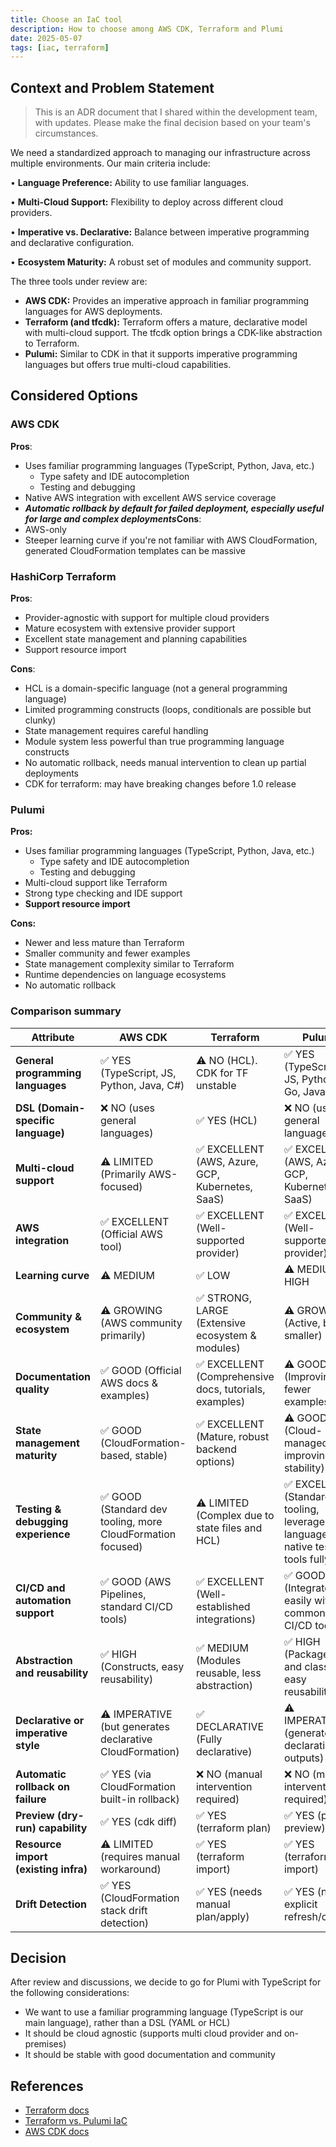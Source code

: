 ```yaml
---
title: Choose an IaC tool
description: How to choose among AWS CDK, Terraform and Plumi
date: 2025-05-07
tags: [iac, terraform]
---
```


## Context and Problem Statement

> This is an ADR document that I shared within the development team, with updates. Please make the final decision based on your team's circumstances.

We need a standardized approach to managing our infrastructure across multiple environments. Our main criteria include:

• **Language Preference:** Ability to use familiar languages.

• **Multi-Cloud Support:** Flexibility to deploy across different cloud providers.

• **Imperative vs. Declarative:** Balance between imperative programming and declarative configuration.

• **Ecosystem Maturity:** A robust set of modules and community support.

The three tools under review are:

- **AWS CDK:** Provides an imperative approach in familiar programming languages for AWS deployments.
- **Terraform (and tfcdk):** Terraform offers a mature, declarative model with multi-cloud support. The tfcdk option brings a CDK-like abstraction to Terraform.
- **Pulumi:** Similar to CDK in that it supports imperative programming languages but offers true multi-cloud capabilities.

## Considered Options

### AWS CDK

**Pros**:

- Uses familiar programming languages (TypeScript, Python, Java, etc.)
  - Type safety and IDE autocompletion
  - Testing and debugging
- Native AWS integration with excellent AWS service coverage
- ***Automatic rollback by default for failed deployment, especially useful for large and complex deployments*Cons**:
- AWS-only
- Steeper learning curve if you're not familiar with AWS CloudFormation, generated CloudFormation templates can be massive

### HashiCorp Terraform

**Pros**:

- Provider-agnostic with support for multiple cloud providers
- Mature ecosystem with extensive provider support
- Excellent state management and planning capabilities
- Support resource import

**Cons**:

- HCL is a domain-specific language (not a general programming language)
- Limited programming constructs (loops, conditionals are possible but clunky)
- State management requires careful handling
- Module system less powerful than true programming language constructs
- No automatic rollback, needs manual intervention to clean up partial deployments
- CDK for terraform: may have breaking changes before 1.0 release

### Pulumi

**Pros:**

- Uses familiar programming languages (TypeScript, Python, Java, etc.)
  - Type safety and IDE autocompletion
  - Testing and debugging
- Multi-cloud support like Terraform
- Strong type checking and IDE support
- **Support resource import**

**Cons:**

- Newer and less mature than Terraform
- Smaller community and fewer examples
- State management complexity similar to Terraform
- Runtime dependencies on language ecosystems
- No automatic rollback

### Comparison summary

| **Attribute**                        | **AWS CDK**                                                 | **Terraform**                                          | **Pulumi**                                                                         |
| ------------------------------------ | ----------------------------------------------------------- | ------------------------------------------------------ | ---------------------------------------------------------------------------------- |
| **General programming languages**    | ✅ YES (TypeScript, JS, Python, Java, C#)                   | ⚠️ NO (HCL). CDK for TF unstable                       | ✅ YES (TypeScript, JS, Python, Go, Java, C#)                                      |
| **DSL (Domain-specific language)**   | ❌ NO (uses general languages)                              | ✅ YES (HCL)                                           | ❌ NO (uses general languages)                                                     |
| **Multi-cloud support**              | ⚠️ LIMITED (Primarily AWS-focused)                          | ✅ EXCELLENT (AWS, Azure, GCP, Kubernetes, SaaS)       | ✅ EXCELLENT (AWS, Azure, GCP, Kubernetes, SaaS)                                   |
| **AWS integration**                  | ✅ EXCELLENT (Official AWS tool)                            | ✅ EXCELLENT (Well-supported provider)                 | ✅ EXCELLENT (Well-supported provider)                                             |
| **Learning curve**                   | ⚠️ MEDIUM                                                   | ✅ LOW                                                 | ⚠️ MEDIUM-HIGH                                                                     |
| **Community & ecosystem**            | ⚠️ GROWING (AWS community primarily)                        | ✅ STRONG, LARGE (Extensive ecosystem & modules)       | ⚠️ GROWING (Active, but smaller)                                                   |
| **Documentation quality**            | ✅ GOOD (Official AWS docs & examples)                      | ✅ EXCELLENT (Comprehensive docs, tutorials, examples) | ⚠️ GOOD (Improving, fewer examples)                                                |
| **State management maturity**        | ✅ GOOD (CloudFormation-based, stable)                      | ✅ EXCELLENT (Mature, robust backend options)          | ⚠️ GOOD (Cloud-managed, improving stability)                                       |
| **Testing & debugging experience**   | ✅ GOOD (Standard dev tooling, more CloudFormation focused) | ⚠️ LIMITED (Complex due to state files and HCL)        | ✅ EXCELLENT (Standard dev tooling, leverages language-native testing tools fully) |
| **CI/CD and automation support**     | ✅ GOOD (AWS Pipelines, standard CI/CD tools)               | ✅ EXCELLENT (Well-established integrations)           | ✅ GOOD (Integrates easily with common CI/CD tools)                                |
| **Abstraction and reusability**      | ✅ HIGH (Constructs, easy reusability)                      | ✅ MEDIUM (Modules reusable, less abstraction)         | ✅ HIGH (Packages and classes, easy reusability)                                   |
| **Declarative or imperative style**  | ⚠️ IMPERATIVE (but generates declarative CloudFormation)    | ✅ DECLARATIVE (Fully declarative)                     | ⚠️ IMPERATIVE (generates declarative outputs)                                      |
| **Automatic rollback on failure**    | ✅ YES (via CloudFormation built-in rollback)               | ❌ NO (manual intervention required)                   | ❌ NO (manual intervention required)                                               |
| **Preview (dry-run) capability**     | ✅ YES (cdk diff)                                           | ✅ YES (terraform plan)                                | ✅ YES (pulumi preview)                                                            |
| **Resource import (existing infra)** | ⚠️ LIMITED (requires manual workaround)                     | ✅ YES (terraform import)                              | ✅ YES (terraform import)                                                          |
| **Drift Detection**                  | ✅ YES (CloudFormation stack drift detection)               | ✅ YES (needs manual plan/apply)                       | ✅ YES (needs explicit refresh/check)                                              |

## Decision

After review and discussions, we decide to go for Plumi with TypeScript for the following considerations:

- We want to use a familiar programming language (TypeScript is our main language), rather than a DSL (YAML or HCL)
- It should be cloud agnostic (supports multi cloud provider and on-premises)
- It should be stable with good documentation and community

## References

- [Terraform docs](https://developer.hashicorp.com/terraform/docs)
- [Terraform vs. Pulumi IaC](https://www.pulumi.com/docs/iac/concepts/vs/terraform/)
- [AWS CDK docs](https://docs.aws.amazon.com/cdk/v2/guide/home.html)
